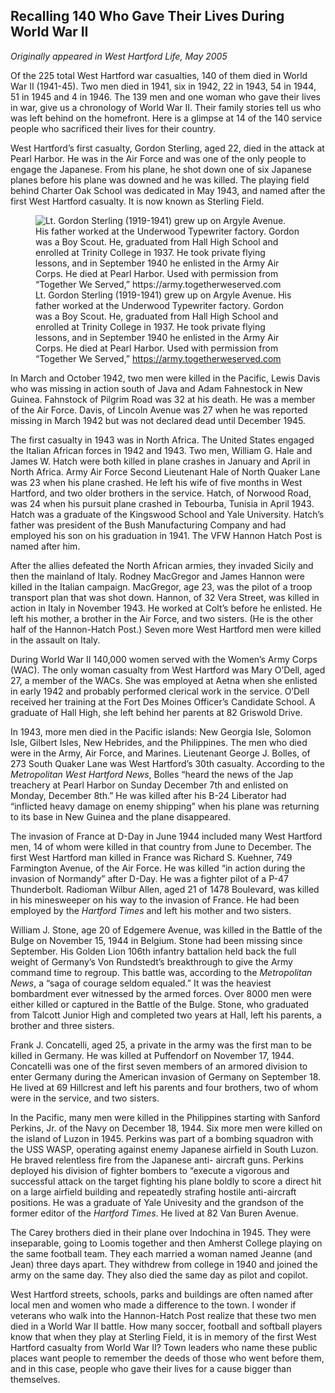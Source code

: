## Recalling 140 Who Gave Their Lives During World War II {-}

*Originally appeared in West Hartford Life, May 2005*

Of the 225 total West Hartford war casualties, 140 of them died in World War II (1941-45). Two men died in 1941, six in 1942, 22 in 1943, 54 in 1944, 51 in 1945 and 4 in 1946. The 139 men and one woman who gave their lives in war, give us a chronology of World War II. Their family stories tell us who was left behind on the homefront. Here is a glimpse at 14 of the 140 service people who sacrificed their lives for their country.

West Hartford’s first casualty, Gordon Sterling, aged 22, died in the attack at Pearl Harbor. He was in the Air Force and was one of the only people to engage the Japanese. From his plane, he shot down one of six Japanese planes before his plane was downed and he was killed. The playing field behind Charter Oak School was dedicated in May 1943, and named after the first West Hartford casualty. It is now known as Sterling Field.

![Lt. Gordon Sterling (1919-1941) grew up on Argyle Avenue. His father worked at the Underwood Typewriter factory. Gordon was a Boy Scout. He, graduated from Hall High School and enrolled at Trinity College in 1937. He took private flying lessons, and in September 1940 he enlisted in the Army Air Corps. He died at Pearl Harbor. Used with permission from “Together We Served,” <https://army.togetherweserved.com>](images/08-sterling-web.jpg)

In March and October 1942, two men were killed in the Pacific, Lewis Davis who was missing in action south of Java and Adam Fahnestock in New Guinea. Fahnstock of Pilgrim Road was 32 at his death. He was a member of the Air Force. Davis, of Lincoln Avenue was 27 when he was reported missing in March 1942 but was not declared dead until December 1945.

The first casualty in 1943 was in North Africa. The United States engaged the Italian African forces in 1942 and 1943. Two men, William G. Hale and James W. Hatch were both killed in plane crashes in January and April in North Africa. Army Air Force Second Lieutenant Hale of North Quaker Lane was 23 when his plane crashed. He left his wife of five months in West Hartford, and two older brothers in the service. Hatch, of Norwood Road, was 24 when his pursuit plane crashed in Tebourba, Tunisia in April 1943. Hatch was a graduate of the Kingswood School and Yale University. Hatch’s father was president of the Bush Manufacturing Company and had employed his son on his graduation in 1941. The VFW Hannon Hatch Post is named after him.

After the allies defeated the North African armies, they invaded Sicily and then the mainland of Italy. Rodney MacGregor and James Hannon were killed in the Italian campaign. MacGregor, age 23, was the pilot of a troop transport plan that was shot down. Hannon, of 32 Vera Street, was killed in action in Italy in November 1943. He worked at Colt’s before he enlisted. He left his mother, a brother in the Air Force, and two sisters. (He is the other half of the Hannon-Hatch Post.) Seven more West Hartford men were killed in the assault on Italy.

During World War II 140,000 women served with the Women’s Army Corps (WAC). The only woman casualty from West Hartford was Mary O’Dell, aged 27, a member of the WACs. She was employed at Aetna when she enlisted in early 1942 and probably performed clerical work in the service. O’Dell received her training at the Fort Des Moines Officer’s Candidate School. A graduate of Hall High, she left behind her parents at 82 Griswold Drive.

In 1943, more men died in the Pacific islands: New Georgia Isle, Solomon Isle, Gilbert Isles, New Hebrides, and the Philippines. The men who died were in the Army, Air Force, and Marines. Lieutenant George J. Bolles, of 273 South Quaker Lane was West Hartford’s 30th casualty. According to the *Metropolitan West Hartford News*, Bolles “heard the news of the Jap treachery at Pearl Harbor on Sunday December 7th and enlisted on Monday, December 8th.” He was killed after his B-24 Liberator had “inflicted heavy damage on enemy shipping” when his plane was returning to its base in New Guinea and the plane disappeared.

The invasion of France at D-Day in June 1944 included many West Hartford men, 14 of whom were killed in that country from June to December. The first West Hartford man killed in France was Richard S. Kuehner, 749 Farmington Avenue, of the Air Force. He was killed “in action during the invasion of Normandy” after D-Day. He was a fighter pilot of a P-47 Thunderbolt. Radioman Wilbur Allen, aged 21 of 1478 Boulevard, was killed in his minesweeper on his way to the invasion of France. He had been employed by the *Hartford Times* and left his mother and two sisters.

William J. Stone, age 20 of Edgemere Avenue, was killed in the Battle of the Bulge on November 15, 1944 in Belgium. Stone had been missing since September. His Golden Lion 106th infantry battalion held back the full weight of Germany’s Von Rundstedt’s breakthrough to give the Army command time to regroup. This battle was, according to the *Metropolitan News*, a “saga of courage seldom equaled.” It was the heaviest bombardment ever witnessed by the armed forces. Over 8000 men were either killed or captured in the Battle of the Bulge. Stone, who graduated from Talcott Junior High and completed two years at Hall, left his parents, a brother and three sisters.

Frank J. Concatelli, aged 25, a private in the army was the first man to be killed in Germany. He was killed at Puffendorf on November 17, 1944. Concatelli was one of the first seven members of an armored division to enter Germany during the American invasion of Germany on September 18. He lived at 69 Hillcrest and left his parents and four brothers, two of whom were in the service, and two sisters.

In the Pacific, many men were killed in the Philippines starting with Sanford Perkins, Jr. of the Navy on December 18, 1944. Six more men were killed on the island of Luzon in 1945. Perkins was part of a bombing squadron with the USS WASP, operating against enemy Japanese airfield in South Luzon. He braved relentless fire from the Japanese anti- aircraft guns. Perkins deployed his division of fighter bombers to “execute a vigorous and successful attack on the target fighting his plane boldly to score a direct hit on a large airfield building and repeatedly strafing hostile anti-aircraft positions. He was a graduate of Yale Univesity and the grandson of the former editor of the *Hartford Times*. He lived at 82 Van Buren Avenue.

The Carey brothers died in their plane over Indochina in 1945. They were inseparable, going to Loomis together and then Amherst College playing on the same football team. They each married a woman named Jeanne (and Jean) three days apart. They withdrew from college in 1940 and joined the army on the same day. They also died the same day as pilot and copilot.

West Hartford streets, schools, parks and buildings are often named after local men and women who made a difference to the town. I wonder if veterans who walk into the Hannon-Hatch Post realize that these two men died in a World War II battle. How many soccer, football and softball players know that when they play at Sterling Field, it is in memory of the first West Hartford casualty from World War II? Town leaders who name these public places want people to remember the deeds of those who went before them, and in this case, people who gave their lives for a cause bigger than themselves.
